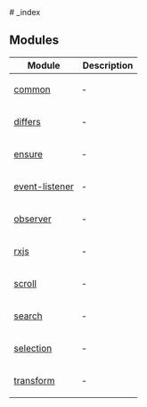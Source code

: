 
[//]: # (Do not edit directly)
[//]: # (Generated by the Cocokits TypeDoc custom theme on Wed Oct 23 2024 17:17:54 GMT+0200)



<Meta title='Utils/_index'/>
<MdxDocPage groupTitle='Utils' toc={tocItems} utilsPage={true} hideCckThemeSwitcher={true}>
# _index

## Modules

<table class="arg-type-table arg-type-table--full-width">
<thead>
<tr>
<th>Module</th>
<th>Description</th>
</tr>
</thead>
<tbody>
<tr>
<td>

[common](common.mdx)

</td>
<td>

&hyphen;

</td>
</tr>
<tr>
<td>

[differs](differs.mdx)

</td>
<td>

&hyphen;

</td>
</tr>
<tr>
<td>

[ensure](ensure.mdx)

</td>
<td>

&hyphen;

</td>
</tr>
<tr>
<td>

[event-listener](event-listener.mdx)

</td>
<td>

&hyphen;

</td>
</tr>
<tr>
<td>

[observer](observer.mdx)

</td>
<td>

&hyphen;

</td>
</tr>
<tr>
<td>

[rxjs](rxjs.mdx)

</td>
<td>

&hyphen;

</td>
</tr>
<tr>
<td>

[scroll](scroll.mdx)

</td>
<td>

&hyphen;

</td>
</tr>
<tr>
<td>

[search](search.mdx)

</td>
<td>

&hyphen;

</td>
</tr>
<tr>
<td>

[selection](selection.mdx)

</td>
<td>

&hyphen;

</td>
</tr>
<tr>
<td>

[transform](transform.mdx)

</td>
<td>

&hyphen;

</td>
</tr>
</tbody>
</table>

</MdxDocPage>
